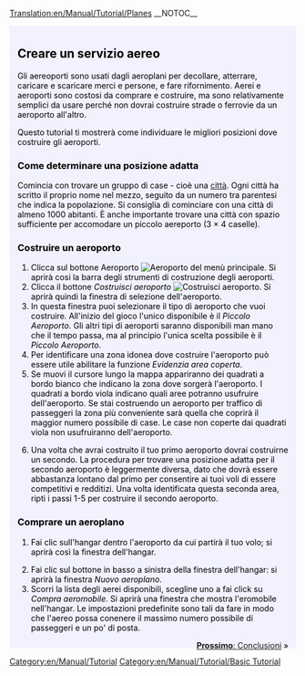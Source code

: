 [[Translation:en/Manual/Tutorial/Planes]]
{{it/Traduzione|en/Manual/Tutorial/Planes|85}}
__NOTOC__
{{en/Manual/Tutorial/Tabs|5|4
|it/Manual/Tutorial/Tutorial|1. Inizio<!--
-->|it/Manual/Tutorial/Autobus|2. Autobus<!--
-->|it/Manual/Tutorial/Treni|3. Treni<!--
-->|it/Manual/Tutorial/Aeroplani|4. Aeroplani<!--
-->|it/Manual/Tutorial/Conclusioni|5. Conclusioni}}
<div style="padding:.5em 1em 1em 1em; border-top:none; background-color:#f1f2fe; color:#000;">
{{it/Manual/Tutorial}}
==Creare un servizio aereo==
Gli aereoporti sono usati dagli aeroplani per decollare, atterrare, caricare e scaricare merci e persone, e fare rifornimento. Aerei e aeroporti sono costosi da comprare e costruire, ma sono relativamente semplici da usare perché non dovrai costruire strade o ferrovie da un aeroporto all'altro.

Questo tutorial ti mostrerà come individuare le migliori posizioni dove costruire gli aeroporti.

{{en/Manual/Phototable|[[File:en/Manual/Airport s.png]]|Un piccolo aeroporto (3&times;4)|none}}

===Come determinare una posizione adatta===
Comincia con trovare un gruppo di case - cioè una [[en/Manual/Towns|città]]. Ogni città ha scritto il proprio nome nel mezzo, seguito da un numero tra parentesi che indica la popolazione. Si consiglia di cominciare con una città di almeno 1000 abitanti. È anche importante trovare una città con spazio sufficiente per accomodare un piccolo aereporto (3 &times; 4 caselle).

===Costruire un aeroporto=== 
#Clicca sul bottone Aeroporto [[File:en/Manual/Manual html 1ae92703.png| Aeroporto]] del menù principale. Si aprirà cosi la barra degli strumenti di costruzione degli aeroporti.
#Clicca il bottone ''Costruisci aeroporto'' [[File:en/Manual/Build airport.png|Costruisci aeroporto]]. Si aprirà quindi la finestra di selezione dell'aeroporto.
#In questa finestra puoi selezionare il tipo di aeroporto che vuoi costruire. All'inizio del gioco l'unico disponibile è il ''Piccolo Aeroporto''. Gli altri tipi di aeroporti saranno disponibili man mano che il tempo passa, ma al principio l'unica scelta possibile è il ''Piccolo Aeroporto''.
#Per identificare una zona idonea dove costruire l'aeroporto può essere utile abilitare la funzione ''Evidenzia area coperta''.
#Se muovi il cursore lungo la mappa appariranno dei quadrati a bordo bianco che indicano la zona dove sorgerà l'aeroporto. I quadrati a bordo viola indicano quali aree potranno usufruire dell'aeroporto. Se stai costruendo un aeroporto per traffico di passeggeri la zona più conveniente sarà quella che coprirà il maggior numero possibile di case. Le case non coperte dai quadrati viola non usufruiranno dell'aeroporto.
{{en/Manual/Phototable|[[File:en/Manual/Build-airport-3.png|400px]]|Una zona adatta alla costruzione di un aeroporto.|none|6=:}}

<ol start="6">
<li>Una volta che avrai costruito il tuo primo aeroporto dovrai costruirne un secondo. La procedura per trovare una posizione adatta per il secondo aeroporto è leggermente diversa, dato che dovrà essere abbastanza lontano dal primo per consentire ai tuoi voli di essere competitivi e redditizi. Una volta identificata questa seconda area, ripti i passi 1-5 per costruire il secondo aeroporto.
</ol>

===Comprare un aeroplano===
#Fai clic sull'hangar dentro l'aeroporto da cui partirà il tuo volo; si aprirà così la finestra dell'hangar.
{{en/Manual/Phototable|[[File:en/Manual/Step1aircraft.png|550px]]|Finestra dell'hangar.|none|6=:}}
<ol start="2">
<li>Fai clic sul bottone in basso a sinistra della finestra dell'hangar: si aprirà la finestra ''Nuovo aeroplano''.
<li>Scorri la lista degli aerei disponibili, scegline uno a fai click su ''Compra aeromobile''. Si aprirà una finestra che mostra l'eromobile nell'hangar. Le impostazioni predefinite sono tali da fare in modo che l'aereo possa conenere il massimo numero possibile di passeggeri e un po' di posta.
</ol>
<span style="float: right">[[it/Manual/Tutorial/Conclusioni|'''Prossimo''': Conclusioni]] &raquo;</span>
</div>
[[Category:en/Manual/Tutorial]]
[[Category:en/Manual/Tutorial/Basic Tutorial]]